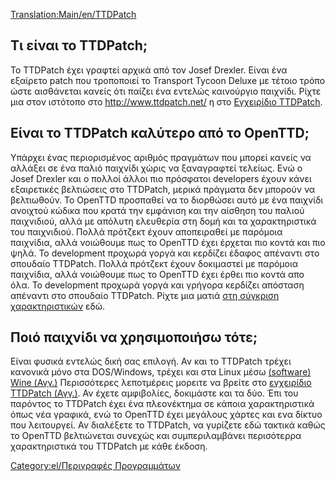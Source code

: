 [[Translation:Main/en/TTDPatch]]
==Τι είναι το TTDPatch;==
Το TTDPatch έχει γραφτεί αρχικά από τον Josef Drexler. Είναι ένα εξαίρετο patch που τροποποιεί το Transport Tycoon Deluxe με τέτοιο τρόπο ώστε αισθάνεται κανείς ότι παίζει ένα εντελώς καινούργιο παιχνίδι. Ρίχτε μια στον ιστότοπο στο http://www.ttdpatch.net/ η στο [http://wiki.ttdpatch.net/tiki-index.php Εγχειρίδιο TTDPatch].

==Είναι το TTDPatch καλύτερο από το OpenTTD;==
Υπάρχει ένας περιορισμένος αριθμός πραγμάτων που μπορεί κανείς να αλλάξει σε ένα παλιό παιχνίδι χώρις να ξαναγραφτεί τελείως. Ενώ ο Josef Drexler και ο πολλοί άλλοι πιο πρόσφατοι developers έχουν κάνει εξαιρετικές βελτιώσεις στο TTDPatch, μερικά πράγματα δεν μπορούν να βελτιωθούν.
Το OpenTTD προσπαθεί να το διορθώσει αυτό με ένα παιχνίδι ανοιχτού κώδικα που κρατά την εμφάνιση και την αίσθηση του παλιού παιχνιδιού, αλλά με απόλυτη ελευθερία στη δομή και τα χαρακτηριστικά του παιχνιδιού. Πολλά πρότζεκτ έχουν αποπειραθεί με παρόμοια παιχνίδια, αλλά νοιώθουμε πως το OpenTTD έχει έρχεται πιο κοντά και πιο ψηλά. Το development προχωρά γοργά και κερδίζει έδαφος απέναντι στο σπουδαίο TTDPatch. Πολλά πρότζεκτ έχουν δοκιμαστεί με παρόμοια παιχνίδια, αλλά νοιώθουμε πως το OpenTTD έχει έρθει πιο κοντά απο όλα. Το development προχωρά γοργά και γρήγορα κερδίζει απόσταση απέναντι στο σπουδαίο TTDPatch. Ρίχτε μια ματιά [[Main/el/Σύγκριση των χαρακτηριστικών του OpenTTD και του TTDPatch|στη σύγκριση χαρακτηριστικών]] εδώ.

==Ποιό παιχνίδι να χρησιμοποιήσω τότε;==
Είναι φυσικά εντελώς δική σας επιλογή. Αν και το TTDPatch τρέχει κανονικά μόνο στα DOS/Windows, τρέχει και στα Linux μέσω [http://www.wikipedia.org/wiki/Wine (software) Wine (Αγγ.)] Περισσότερες λεποτμέρεις μορειτε να βρείτε στο [http://wiki.ttdpatch.net/tiki-index.php?page=TTDonLinux εγχειρίδιο TTDPatch (Αγγ.)]. Αν έχετε αμφιβολίες, δοκιμάστε και τα δύο. Έπι του παρόντος το TTDPatch έχει ένα πλεονέκτημα σε κάποια χαρακτηριστικά όπως νέα γραφικά, ενώ το OpenTTD έχει μεγάλους χάρτες και ενα δίκτυο που λειτουργεί. Αν διαλέξετε το TTDPatch, να γυρίζετε εδώ τακτικά καθώς το OpenTTD βελτιώνεται συνεχώς και συμπεριλαμβάνει περισότερρα χαρακτηριστικά του TTDPatch με κάθε έκδοση.

[[Category:el/Περιγραφές Προγραμμάτων]]